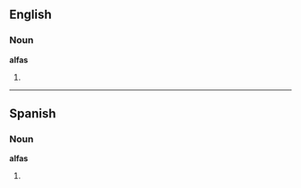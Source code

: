 ==English==

===Noun===
'''alfas'''

# {{plural of|[[alfa]]}}

----

==Spanish==

===Noun===
'''alfas'''

# {{plural of|alfa|lang=Spanish}}